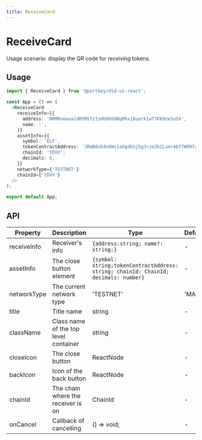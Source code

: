 ```yaml
---
title: ReceiveCard
---
```


# ReceiveCard

Usage scenario: display the QR code for receiving tokens.

## Usage

```typescript
import { ReceiveCard } from '@portkey/did-ui-react';

const App = () => (
  <ReceiveCard
    receiveInfo={{
      address: 'NRMRvewuaidMJMtfz1sHb8XGXWqMhxiBuork1wTYKk9zeSuS6',
      name: '',
    }}
    assetInfo={{
      symbol: 'ELF',
      tokenContractAddress: 'JRmBduh4nXWi1aXgdUsj5gJrzeZb2LxmrAbf7W99faZSvoAaE',
      chainId: 'tDVV',
      decimals: 8,
    }}
    networkType={'TESTNET'}
    chainId={'tDVV'}
  />
);

export default App;
```

## API

| Property    | Description                           | Type                                                                                | Default       | Version |
| ----------- | ------------------------------------- | ----------------------------------------------------------------------------------- | ------------- | ------- |
| receiveInfo | Receiver's info                       | `{address:string; name?: string;}`                                                  | -             |         |
| assetInfo   | The close button element              | `{symbol: string;tokenContractAddress: string; chainId: ChainId; decimals: number}` | -             |         |
| networkType | The current network type              | 'TESTNET' | 'MAIN'                                                                  | -             |         |
| title       | Title name                            | string                                                                              | -             |         |
| className   | Class name of the top level container | string                                                                              | -             |         |
| closeIcon   | The close button                      | ReactNode                                                                           | -             |         |
| backIcon    | Icon of the back button               | ReactNode                                                                           | -             |         |
| chainId     | The chain where the receiver is on    | ChainId                                                                             | -             |         |
| onCancel    | Callback of cancelling                | () => void;                                                                         | -             |         |
